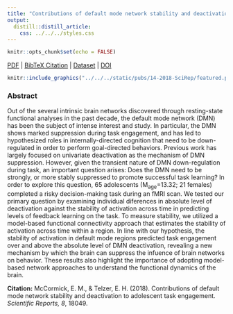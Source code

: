 ```yaml
---
title: "Contributions of default mode network stability and deactivation to adolescent task engagement."
output:
  distill::distill_article:
    css: ../../../styles.css
---
```


```r
knitr::opts_chunk$set(echo = FALSE)
```

[<i class="fas fa-file-download"></i> PDF](static/pubs/14-2018-SciRep/14.McCormick-Telzer-2018-ScientificReports.pdf) | [<i class="fas fa-quote-left"></i><i class="fas fa-quote-right"></i> BibTeX Citation](static/pubs/14-2018-SciRep/cite.bib) | [<i class="ai ai-open-data"></i> Dataset](https://neurovault.org/collections/VSWQSTDA/) | [<i class="fas fa-link"></i> DOI](https://doi.org/10.1038/s41598-018-36269-4)

```r
knitr::include_graphics("../../../static/pubs/14-2018-SciRep/featured.png")
```

### Abstract
Out of the several intrinsic brain networks discovered through resting-state functional analyses in the past decade, the default mode network (DMN) has been the subject of intense interest and study. In particular, the DMN shows marked suppression during task engagement, and has led to hypothesized roles in internally-directed cognition that need to be down-regulated in order to perform goal-directed behaviors. Previous work has largely focused on univariate deactivation as the mechanism of DMN suppression. However, given the transient nature of DMN down-regulation during task, an important question arises: Does the DMN need to be strongly, or more stably suppressed to promote successful task learning? In order to explore this question, 65 adolescents (M<sub>age</sub>=13.32; 21 females) completed a risky decision-making task during an fMRI scan. We tested our primary question by examining individual diferences in absolute level of deactivation against the stability of activation across time in predicting levels of feedback learning on the task. To measure stability, we utilized a model-based functional connectivity approach that estimates the stability of activation across time within a region. In line with our hypothesis, the stability of activation in default mode regions predicted task engagement over and above the absolute level of DMN deactivation, revealing a new mechanism by which the brain can suppress the infuence of brain networks on behavior. These results also highlight the importance of adopting model-based network approaches to understand the functional dynamics of the brain.

**Citation:** McCormick, E. M., & Telzer, E. H. (2018). Contributions of default mode network stability and deactivation to adolescent task engagement. *Scientific Reports, 8*, 18049.